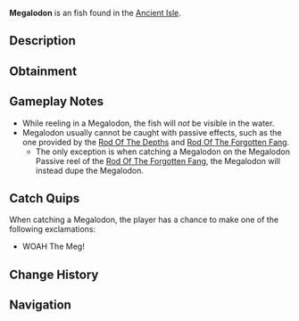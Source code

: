 {{FishInfobox
|image          = Megalodon.png
|rarity         = Exotic
|sea            = First Sea
|location       = [[Ancient Isle]]
|sublocation    = 
|sources        = Fishing Rod
|nopassive      = 1
|radar_location = 
|prog_speed     = -80
|xp             = 6000
|weather        = 
|time           = 
|season         = 
|bait           = Shark Head
|base_weight    = 67000
|base_value     = 10000
|weight_range   = 17000
|base_chance    = 0.01
|base_resil     = 5
}}
'''Megalodon''' is an {{Rarity|Exotic}} fish found in the [[Ancient Isle]].

== Description ==
{{Description|The Megalodon is a gigantic predatory shark known for its enormous size. It possesses a large mouth with many serrated teeth which can easily rip through anything in its way. They went extinct around 3.6 million years ago, during the early Pliocene epoch. They are one of the apex predators of the Ancient Isle, and will put up an incredible fight when hooked.|Bestiary Entry}}

== Obtainment ==
{{Fish Availability|
Megalodon Hunt/Eclipse and Weekend
Megalodon Hunt/Normal
|top_rods      = 
Great Rod of Oscar\20495.52\51310.62;
Astralhook Rod\19544.11\53501.32;
Leviathan's Fang Rod\19161.7\57165.67;
Seraphic Rod\19055.99\53576.55;
Ethereal Prism Rod\18953.49\50828.22;
Destiny Rod\13575.66\34685.23;
Heaven's Rod\12928.25\33633.06;
Azure Of Lagoon\18043.75\55367.42;
Tempest Rod\18676.54\53188.38;
Abyssal Specter Rod\15658.69\48687.07;
Zeus Rod\13209.17\38834.42;
The Lost Rod\11609.9\34132.63;
No-Life Rod\17975.45\51990.69;
Challenger's Rod\17851.98\53003.19;
Rod Of The Forgotten Fang\16560.17\46036.09;
Rod Of The Exalted One\13817.28\37562.42;
Avalanche Rod\11004.68\33196.2;
Steady Rod\3620.98\11998.92
|recommended   = Seraphic Rod
}}

== Gameplay Notes ==
* While reeling in a Megalodon, the fish will ''not'' be visible in the water.
* Megalodon usually cannot be caught with passive effects, such as the one provided by the [[Rod Of The Depths]] and [[Rod Of The Forgotten Fang]].
** The only exception is when catching a Megalodon on the Megalodon Passive reel of the [[Rod Of The Forgotten Fang]], the Megalodon will instead dupe the Megalodon.

== Catch Quips ==
When catching a Megalodon, the player has a chance to make one of the following exclamations:
* WOAH The Meg!

== Change History ==
{{Change History|{{subst:Current Version}}}}

== Navigation ==
{{Fish Navbox|Ancient Isle}}